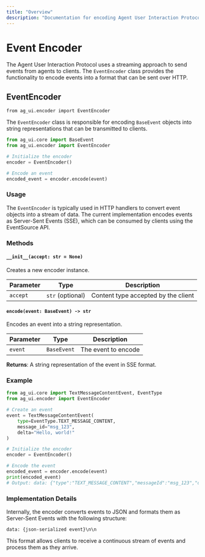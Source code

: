 ```yaml
---
title: "Overview"
description: "Documentation for encoding Agent User Interaction Protocol events"
---
```


# Event Encoder

The Agent User Interaction Protocol uses a streaming approach to send events
from agents to clients. The `EventEncoder` class provides the functionality to
encode events into a format that can be sent over HTTP.

## EventEncoder

`from ag_ui.encoder import EventEncoder`

The `EventEncoder` class is responsible for encoding `BaseEvent` objects into
string representations that can be transmitted to clients.

```python
from ag_ui.core import BaseEvent
from ag_ui.encoder import EventEncoder

# Initialize the encoder
encoder = EventEncoder()

# Encode an event
encoded_event = encoder.encode(event)
```

### Usage

The `EventEncoder` is typically used in HTTP handlers to convert event objects
into a stream of data. The current implementation encodes events as Server-Sent
Events (SSE), which can be consumed by clients using the EventSource API.

### Methods

#### `__init__(accept: str = None)`

Creates a new encoder instance.

| Parameter | Type             | Description                         |
| --------- | ---------------- | ----------------------------------- |
| `accept`  | `str` (optional) | Content type accepted by the client |

#### `encode(event: BaseEvent) -> str`

Encodes an event into a string representation.

| Parameter | Type        | Description         |
| --------- | ----------- | ------------------- |
| `event`   | `BaseEvent` | The event to encode |

**Returns**: A string representation of the event in SSE format.

### Example

```python
from ag_ui.core import TextMessageContentEvent, EventType
from ag_ui.encoder import EventEncoder

# Create an event
event = TextMessageContentEvent(
    type=EventType.TEXT_MESSAGE_CONTENT,
    message_id="msg_123",
    delta="Hello, world!"
)

# Initialize the encoder
encoder = EventEncoder()

# Encode the event
encoded_event = encoder.encode(event)
print(encoded_event)
# Output: data: {"type":"TEXT_MESSAGE_CONTENT","messageId":"msg_123","delta":"Hello, world!"}\n\n
```

### Implementation Details

Internally, the encoder converts events to JSON and formats them as Server-Sent
Events with the following structure:

```
data: {json-serialized event}\n\n
```

This format allows clients to receive a continuous stream of events and process
them as they arrive.
